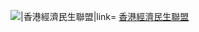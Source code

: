 [[File:BlueWhiteCirclesonGreen.png|{{{1|20px}}}|香港經濟民生聯盟|link=]] [[香港經濟民生聯盟]]<noinclude>
{{Documentation}}
[[Category:香港政党标示模板|{{PAGENAME}}]]
</noinclude>